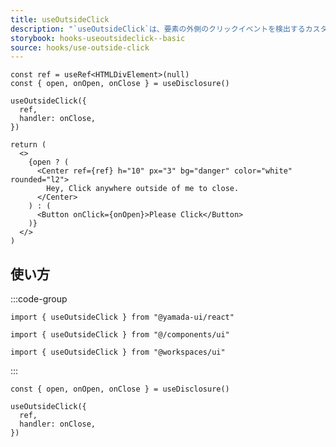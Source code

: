 ```yaml
---
title: useOutsideClick
description: "`useOutsideClick`は、要素の外側のクリックイベントを検出するカスタムフックです。"
storybook: hooks-useoutsideclick--basic
source: hooks/use-outside-click
---
```


```tsx preview functional client
const ref = useRef<HTMLDivElement>(null)
const { open, onOpen, onClose } = useDisclosure()

useOutsideClick({
  ref,
  handler: onClose,
})

return (
  <>
    {open ? (
      <Center ref={ref} h="10" px="3" bg="danger" color="white" rounded="l2">
        Hey, Click anywhere outside of me to close.
      </Center>
    ) : (
      <Button onClick={onOpen}>Please Click</Button>
    )}
  </>
)
```

## 使い方

:::code-group

```tsx [package]
import { useOutsideClick } from "@yamada-ui/react"
```

```tsx [alias]
import { useOutsideClick } from "@/components/ui"
```

```tsx [monorepo]
import { useOutsideClick } from "@workspaces/ui"
```

:::

```tsx
const { open, onOpen, onClose } = useDisclosure()

useOutsideClick({
  ref,
  handler: onClose,
})
```
